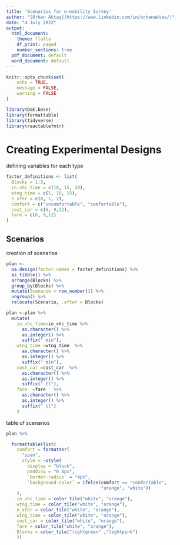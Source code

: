 ```yaml
---
title: 'Scenarios for e-mobility Survey'
author: "[Orhan Aktaş](https://www.linkedin.com/in/orhanaktas/)"
date: "4 July 2022"
output:
  html_document:
    theme: flatly
    df_print: paged
    number_sections: true
  pdf_document: default
  word_document: default
---
```


```r
knitr::opts_chunk$set(
	echo = TRUE,
	message = FALSE,
	warning = FALSE
)
```

```r
library(DoE.base)
library(formattable)
library(tidyverse)
library(reactablefmtr)
```

# Creating Experimental Designs

defining variables for each type

```r
factor_definitions <- list(
  Blocks = 1:3,
  in_vhc_time = c(10, 15, 20),
  wtng_time = c(5, 10, 15),
  n_xfer = c(0, 1, 2),
  comfort = c("uncomfortable", "comfortable"),
  cost_car = c(6, 9,12),
  fare = c(6, 9,12)
)
```

## Scenarios

creation of scenarios

```r
plan <-
  oa.design(factor.names = factor_definitions) %>%
  as_tibble() %>%
  arrange(Blocks) %>%
  group_by(Blocks) %>%
  mutate(Scenario = row_number()) %>%
  ungroup() %>%
  relocate(Scenario, .after = Blocks)
```

```r
plan <-plan %>% 
  mutate(
    in_vhc_time=in_vhc_time %>% 
      as.character() %>% 
      as.integer() %>% 
      suffix(" min"),
    wtng_time =wtng_time  %>% 
      as.character() %>% 
      as.integer() %>% 
      suffix(" min"),    
    cost_car =cost_car  %>% 
      as.character() %>% 
      as.integer() %>% 
      suffix(" tl"),   
    fare  =fare   %>% 
      as.character() %>% 
      as.integer() %>% 
      suffix(" tl")  
    )
```

table of scenarios

```r

plan %>%

  formattable(list(
    comfort = formatter(
      "span",
      style = ~style(
        display = "block", 
        padding = "0 4px", 
        `border-radius` = "4px", 
        `background-color` = ifelse(comfort == "comfortable", 
                                    "orange", "white"))
    ),
    in_vhc_time = color_tile("white", "orange"),
    wtng_time = color_tile("white", "orange"),
    n_xfer = color_tile("white", "orange"),
    wtng_time = color_tile("white", "orange"),
    cost_car = color_tile("white", "orange"),
    fare = color_tile("white", "orange"),
    Blocks = color_tile("lightgreen" ,"lightpink")
    ))
```
